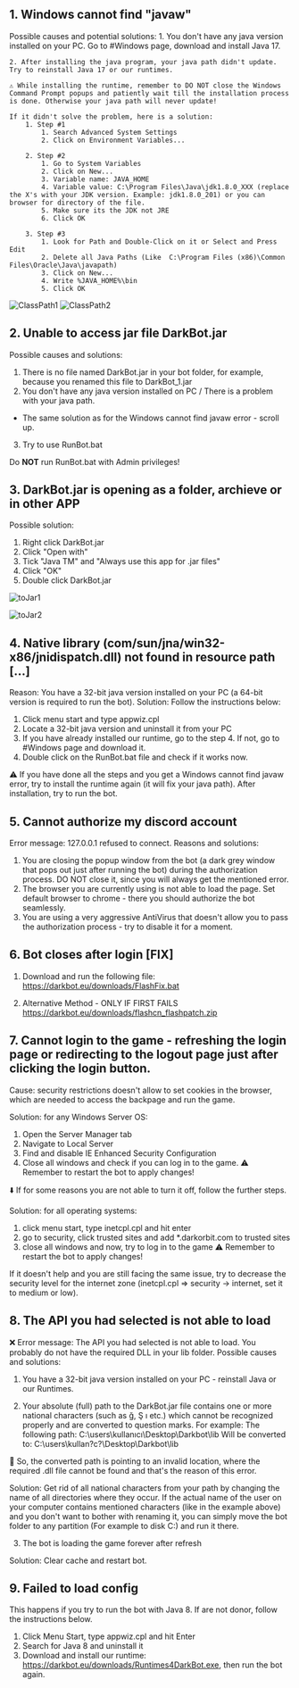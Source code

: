 ##  1. Windows cannot find "javaw"
Possible causes and potential solutions:
    1. You don't have any java version installed on your PC. Go to #Windows page, download and install Java 17.

    2. After installing the java program, your java path didn't update. Try to reinstall Java 17 or our runtimes.

    ⚠️ While installing the runtime, remember to DO NOT close the Windows Command Prompt popups and patiently wait till the installation process is done. Otherwise your java path will never update!

    If it didn't solve the problem, here is a solution:
        1. Step #1
            1. Search Advanced System Settings
            2. Click on Environment Variables...

        2. Step #2
            1. Go to System Variables
            2. Click on New...
            3. Variable name: JAVA_HOME
            4. Variable value: C:\Program Files\Java\jdk1.8.0_XXX (replace the X's with your JDK version. Example: jdk1.8.0_201) or you can browser for directory of the file.
            5. Make sure its the JDK not JRE
            6. Click OK

        3. Step #3
            1. Look for Path and Double-Click on it or Select and Press Edit
            2. Delete all Java Paths (Like  C:\Program Files (x86)\Common Files\Oracle\Java\javapath)
            3. Click on New...
            4. Write %JAVA_HOME%\bin
            5. Click OK

![ClassPath1](public/ClassPath1.png)
![ClassPath2](public/ClassPath2.png)

## 2. Unable to access jar file DarkBot.jar

Possible causes and solutions:
1. There is no file named DarkBot.jar in your bot folder, for example, because you renamed this file to DarkBot_1.jar
2. You don't have any java version installed on PC / There is a problem with your java path.
- The same solution as for the Windows cannot find javaw error - scroll up.
3. Try to use RunBot.bat

Do **NOT** run RunBot.bat with Admin privileges!

## 3. DarkBot.jar is opening as a folder, archieve or in other APP
Possible solution:
1. Right click DarkBot.jar
2. Click "Open with"
3. Tick "Java TM" and "Always use this app for .jar files"
4. Click "OK"
5. Double click DarkBot.jar

![toJar1](public/toJar1.png)

![toJar2](public/toJar2.png)

## 4. Native library (com/sun/jna/win32-x86/jnidispatch.dll) not found in resource path [...]
Reason: You have a 32-bit java version installed on your PC (a 64-bit version is required to run the bot).
Solution: Follow the instructions below:
1. Click menu start and type appwiz.cpl
2. Locate a 32-bit java version and uninstall it from your PC
3. If you have already installed our runtime, go to the step 4.  If not, go to #Windows page and download it.
4. Double click on the RunBot.bat file and check if it works now.

⚠️ If you have done all the steps and you get a Windows cannot find javaw error, try to install the runtime again (it will fix your java path). After installation, try to run the bot.

## 5. Cannot authorize my discord account

Error message: 127.0.0.1 refused to connect.
Reasons and solutions:
1. You are closing the popup window from the bot (a dark grey window that pops out just after running the bot) during the authorization process. DO NOT close it, since you will always get the mentioned error.
2. The browser you are currently using is not able to load the page. Set default browser to chrome - there you should authorize the bot seamlessly.
3. You are using a very aggressive AntiVirus that doesn't allow you to pass the authorization process - try to disable it for a moment.

## 6. Bot closes after login  [FIX]

1. Download and run the following file:
https://darkbot.eu/downloads/FlashFix.bat

2. Alternative Method - ONLY IF FIRST FAILS
https://darkbot.eu/downloads/flashcn_flashpatch.zip

## 7. Cannot login to the game - refreshing the login page or redirecting to the logout page just after clicking the login button.

Cause: security restrictions doesn't allow to set cookies in the browser, which are needed to access the backpage and run the game.

Solution: for any Windows Server OS:
 1. Open the Server Manager tab
 2. Navigate to Local Server
 3. Find and disable IE Enhanced Security Configuration
 4. Close all windows and check if you can log in to the game.
⚠️ Remember to restart the bot to apply changes!

⬇️ If for some reasons you are not able to turn it off, follow the further steps.

Solution: for all operating systems:
 1.  click menu start, type inetcpl.cpl and hit enter
 2. go to security, click trusted sites and add *.darkorbit.com to trusted sites
 3. close all windows and now, try to log in to the game
 ⚠️ Remember to restart the bot to apply changes!

If it doesn't help and you are still facing the same issue, try to decrease the security level for the internet zone (inetcpl.cpl => security  -> internet, set it to medium or low).

## 8. The API you had selected is not able to load

❌ Error message: The API you had selected is not able to load. You probably do not have the required DLL in your lib folder.
Possible causes and solutions:

1. You have a 32-bit java version installed on your PC - reinstall Java or our Runtimes.

2. Your absolute (full) path to the DarkBot.jar file contains one or more national characters (such as ğ, Ş ı etc.) which cannot be recognized properly and are converted to question marks.
For example:
The following path:    C:\users\kullanıcı\Desktop\Darkbot\lib
Will be converted to: C:\users\kullan?c?\Desktop\Darkbot\lib

🔹 So, the converted path is pointing to an invalid location, where the required .dll file cannot be found and that's the reason of this error.

Solution: Get rid of all national characters from your path by changing the name of all directories where they occur. If the actual name of the user on your computer contains mentioned characters (like in the example above) and you don't want to bother with renaming it, you can simply move the bot folder to any partition (For example to disk C:\) and run it there. 
 
3. The bot is loading the game forever after refresh

Solution: Clear cache and restart bot.

## 9. Failed to load config

This happens if you try to run the bot with Java 8. If are not donor, follow the instructions below.

1. Click Menu Start, type appwiz.cpl and hit Enter
2. Search for Java 8 and uninstall it
3. Download and install our runtime: https://darkbot.eu/downloads/Runtimes4DarkBot.exe, then run the bot again.